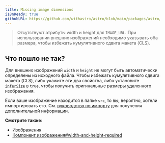 ```yaml
---
title: Missing image dimensions
i18nReady: true
githubURL: https://github.com/withastro/astro/blob/main/packages/astro/src/core/errors/errors-data.ts
---
```


> Отсутствуют атрибуты width и height для `IMAGE_URL`. При использовании внешних изображений необходимо указывать оба размера, чтобы избежать кумулятивного сдвига макета (CLS).

## Что пошло не так?

Для внешних изображений `width` и `height` не могут быть автоматически определены из исходного файла. Чтобы избежать кумулятивного сдвига макета (CLS), либо укажите эти два свойства, либо установите [`inferSize`](/ru/guides/images/#infersize) в `true`, чтобы получить оригинальные размеры удаленного изображения.

Если ваше изображение находится в папке `src`, то вы, вероятно, хотели импортировать его. См. [руководство по импорту](/ru/guides/imports/#other-assets) для получения дополнительной информации.

**Смотрите также:**

-  [Изображения](/ru/guides/images/)
-  [Компонент изображения#width-and-height-required](/ru/guides/images/#width-and-height-required-for-images-in-public)

